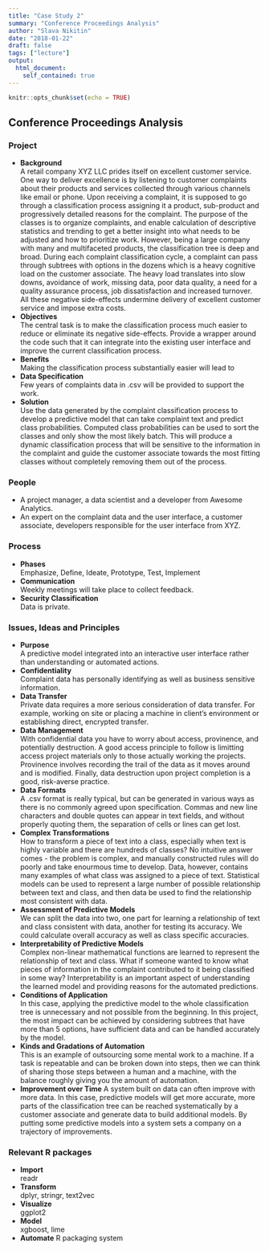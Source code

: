 ```yaml
---
title: "Case Study 2"
summary: "Conference Proceedings Analysis"
author: "Slava Nikitin"
date: "2018-01-22"
draft: false
tags: ["lecture"]
output: 
  html_document:
    self_contained: true
---
```


```r
knitr::opts_chunk$set(echo = TRUE)
```

## Conference Proceedings Analysis

### Project

- **Background**  
  A retail company XYZ LLC prides itself on excellent customer service. One way to deliver excellence is by listening to customer complaints about their products and services collected through various channels like email or phone. Upon receiving a complaint, it is supposed to go through a classification process assigning it a product, sub-product and progressively detailed reasons for the complaint. The purpose of the classes is to organize complaints, and enable calculation of descriptive statistics and trending to get a better insight into what needs to be adjusted and how to prioritize work. However, being a large company with many and multifaceted products, the classification tree is deep and broad. During each complaint classification cycle, a complaint can pass through subtrees with options in the dozens which is a heavy cognitive load on the customer associate. The heavy load translates into slow downs, avoidance of work, missing data, poor data quality, a need for a quality assurance process, job dissatisfaction and increased turnover. All these negative side-effects undermine delivery of excellent customer service and impose extra costs. 
- **Objectives**  
  The central task is to make the classification process much easier to reduce or eliminate its negative side-effects. Provide a wrapper around the code such that it can integrate into the existing user interface and improve the current classification process.
- **Benefits**  
  Making the classification process substantially easier will lead to 
- **Data Specification**  
  Few years of complaints data in .csv will be provided to support the work.
- **Solution**  
  Use the data generated by the complaint classification process to develop a predictive model that can take complaint text and predict class probabilities. Computed class probabilities can be used to sort the classes and only show the most likely batch. This will produce a dynamic classification process that will be sensitive to the information in the complaint and guide the customer associate towards the most fitting classes without completely removing them out of the process.

### People
- A project manager, a data scientist and a developer from Awesome Analytics.
- An expert on the complaint data and the user interface, a customer associate, developers responsible for the user interface from XYZ.   

### Process
- **Phases**  
  Emphasize, Define, Ideate, Prototype, Test, Implement
- **Communication**  
  Weekly meetings will take place to collect feedback.
- **Security Classification**  
  Data is private.
  
### Issues, Ideas and Principles
- **Purpose**  
  A predictive model integrated into an interactive user interface rather than understanding or automated actions.
- **Confidentiality**  
  Complaint data has personally identifying as well as business sensitive information.
- **Data Transfer**  
  Private data requires a more serious consideration of data transfer. For example, working on site or placing a machine in client's environment or establishing direct, encrypted transfer.
- **Data Management**  
  With confidential data you have to worry about access, provinence, and potentially destruction. A good access principle to follow is limitting access project materials only to those actually working the projects. Provinence involves recording the trail of the data as it moves around and is modified. Finally, data destruction upon project completion is a good, risk-averse practice.
- **Data Formats**  
  A .csv format is really typical, but can be generated in various ways as there is no commonly agreed upon specification. Commas and new line characters and double quotes can appear in text fields, and without properly quoting them, the separation of cells or lines can get lost.
- **Complex Transformations**  
   How to transform a piece of text into a class, especially when text is highly variable and there are hundreds of classes? No intuitive answer comes - the problem is complex, and manually constructed rules will do poorly and take enourmous time to develop. Data, however, contains many examples of what class was assigned to a piece of text. Statistical models can be used to represent a large number of possible relationship between text and class, and then data be used to find the relationship most consistent with data.
- **Assessment of Predictive Models**  
  We can split the data into two, one part for learning a relationship of text and class consistent with data, another for testing its accuracy. We could calculate overall accuracy as well as class specific accuracies.
- **Interpretability of Predictive Models**  
  Complex non-linear mathematical functions are learned to represent the relationship of text and class. What if someone wanted to know what pieces of information in the complaint contributed to it being classified in some way? Interpretability is an important aspect of understanding the learned model and providing reasons for the automated predictions.
- **Conditions of Application**  
  In this case, applying the predictive model to the whole classification tree is unnecessary and not possible from the beginning. In this project, the most impact can be achieved by considering subtrees that have more than 5 options, have sufficient data and can be handled accurately by the model.
- **Kinds and Gradations of Automation**  
  This is an example of outsourcing some mental work to a machine. If a task is repeatable and can be broken down into steps, then we can think of sharing those steps between a human and a machine, with the balance roughly giving you the amount of automation.
- **Improvement over Time**
  A system built on data can often improve with more data. In this case, predictive models will get more accurate, more parts of the classification tree can be reached systematically by a customer associate and generate data to build additional models. By putting some predictive models into a system sets a company on a trajectory of improvements. 
  
### Relevant R packages 
- **Import**  
  readr
- **Transform**  
  dplyr, stringr, text2vec
- **Visualize**  
  ggplot2
- **Model**  
  xgboost, lime
- **Automate**
  R packaging system
  









